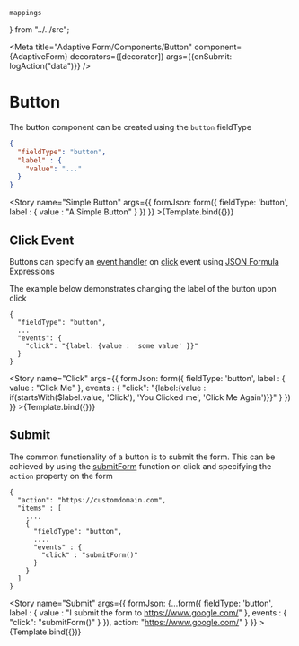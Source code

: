     mappings
} from "../../src";

<Meta title="Adaptive Form/Components/Button"
      component={AdaptiveForm}
      decorators={[decorator]}
      args={{onSubmit: logAction("data")}}
/>


# Button

The button component can be created using the `button` fieldType

```json
{
  "fieldType": "button",
  "label" : {
    "value": "..."
  }
}
```

<Story
    name="Simple Button"
args={{
    formJson: form({
        fieldType: 'button',
        label : {
            value : "A Simple Button"
        }
    })
}} >{Template.bind({})}</Story>

## Click Event

Buttons can specify an
[event handler](https://git.corp.adobe.com/pages/livecycle/af2-docs/spec/latest/index.html#_event_handler) on
[click](https://git.corp.adobe.com/pages/livecycle/af2-docs/spec/latest/index.html#event-click) event using
[JSON Formula](https://git.corp.adobe.com/pages/livecycle/af2-docs/spec/latest/index.html#_expression_grammar)
Expressions

The example below demonstrates changing the label of the button upon click
```
{
  "fieldType": "button",
  ...
  "events": {
    "click": "{label: {value : 'some value' }}"
  }
}
```


<Story
    name="Click"
args={{
    formJson: form({
        fieldType: 'button',
        label : {
            value : "Click Me"
        },
        events : {
            "click": "{label:{value : if(startsWith($label.value, 'Click'), 'You Clicked me', 'Click Me Again')}}"
        }
    })
}} >{Template.bind({})}</Story>

## Submit

The common functionality of a button is to submit the form. This can be achieved by using the
[submitForm](https://git.corp.adobe.com/pages/livecycle/af2-docs/spec/latest/index.html#submit_form_function) function
on click and specifying the `action` property on the form

```
{
  "action": "https://customdomain.com",
  "items" : [
    ...,
    {
      "fieldType": "button",
      ....
      "events" : {
        "click" : "submitForm()"
      }
    }
  ]
}
```

<Story
    name="Submit"
    args={{
        formJson: {...form({
            fieldType: 'button',
            label : {
                value : "I submit the form to https://www.google.com/"
            },
            events : {
                "click": "submitForm()"
            }
        }),
        action: "https://www.google.com/"
        }
    }} >{Template.bind({})}</Story>
